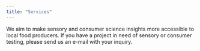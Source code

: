 ```yaml
---
title: "Services"
---
```


We aim to make sensory and consumer science insights more accessible to local food producers. If you have a project in need of sensory or consumer testing, please send us an e-mail with your inquiry.
